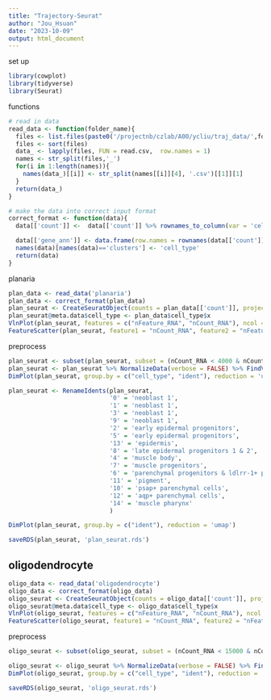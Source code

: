 ```yaml
---
title: "Trajectory-Seurat"
author: "Jou_Hsuan"
date: "2023-10-09"
output: html_document
---
```


set up
```r
library(cowplot)
library(tidyverse)
library(Seurat)
```

functions
```r
# read in data
read_data <- function(folder_name){
  files <- list.files(paste0('/projectnb/czlab/A00/ycliu/traj_data/',folder_name), full.names = TRUE)
  files <- sort(files)
  data_ <- lapply(files, FUN = read.csv,  row.names = 1)
  names <- str_split(files,'_')
  for(i in 1:length(names)){
    names(data_)[[i]] <- str_split(names[[i]][4], '.csv')[[1]][1]
  }
  return(data_)
}

# make the data into correct input format
correct_format <- function(data){
  data[['count']] <-  data[['count']] %>% rownames_to_column(var = 'cells') %>% pivot_longer(cols = -c('cells') ,names_to = 'Genes', values_to = 'counts') %>% pivot_wider(names_from = 'cells', values_from = 'counts') %>% column_to_rownames(var = 'Genes') %>% as.matrix()

  data[['gene_ann']] <- data.frame(row.names = rownames(data[['count']]), id=rownames(data[['count']]))
  names(data)[names(data)=='clusters'] <- 'cell_type'
  return(data)
}
```


planaria
```r
plan_data <- read_data('planaria')
plan_data <- correct_format(plan_data)
plan_seurat <- CreateSeuratObject(counts = plan_data[['count']], project = "plan")
plan_seurat@meta.data$cell_type <- plan_data$cell_type$x
VlnPlot(plan_seurat, features = c("nFeature_RNA", "nCount_RNA"), ncol = 2)
FeatureScatter(plan_seurat, feature1 = "nCount_RNA", feature2 = "nFeature_RNA")
```

preprocess
```r
plan_seurat <- subset(plan_seurat, subset = (nCount_RNA < 4000 & nCount_RNA > 3 )) 
plan_seurat <- plan_seurat %>% NormalizeData(verbose = FALSE) %>% FindVariableFeatures(verbose = FALSE) %>% ScaleData() %>% RunPCA() %>% FindNeighbors()  %>% FindClusters() %>% RunUMAP(dims = 1:20)
DimPlot(plan_seurat, group.by = c("cell_type", "ident"), reduction = 'umap')
```

```r
plan_seurat <- RenameIdents(plan_seurat, 
                            '0' = 'neoblast 1',
                            '1' = 'neoblast 1',
                            '3' = 'neoblast 1',
                            '9' = 'neoblast 1',
                            '2' = 'early epidermal progenitors',
                            '5' = 'early epidermal progenitors',
                            '13' = 'epidermis',
                            '8' = 'late epidermal progenitors 1 & 2',
                            '4' = 'muscle body',
                            '7' = 'muscle progenitors',
                            '6' = 'parenchymal progenitors & ldlrr-1+ parenchymal cells',
                            '11' = 'pigment',
                            '10' = 'psap+ parenchymal cells',
                            '12' = 'aqp+ parenchymal cells',
                            '14' = 'muscle pharynx'
                            )

DimPlot(plan_seurat, group.by = c("ident"), reduction = 'umap')
```

```r
saveRDS(plan_seurat, 'plan_seurat.rds')
```

## oligodendrocyte
```r
oligo_data <- read_data('oligodendrocyte') 
oligo_data <- correct_format(oligo_data)
oligo_seurat <- CreateSeuratObject(counts = oligo_data[['count']], project = "oligo")
oligo_seurat@meta.data$cell_type <- oligo_data$cell_type$x
VlnPlot(oligo_seurat, features = c("nFeature_RNA", "nCount_RNA"), ncol = 2)
FeatureScatter(oligo_seurat, feature1 = "nCount_RNA", feature2 = "nFeature_RNA")
```
preprocess
```r
oligo_seurat <- subset(oligo_seurat, subset = (nCount_RNA < 15000 & nCount_RNA > 3  & nFeature_RNA > 200)) 

oligo_seurat <- oligo_seurat %>% NormalizeData(verbose = FALSE) %>% FindVariableFeatures(verbose = FALSE) %>% ScaleData() %>% RunPCA() %>% FindNeighbors()  %>% FindClusters() %>% RunUMAP(dims = 1:20)
DimPlot(oligo_seurat, group.by = c("cell_type", "ident"), reduction = 'umap')
```

```r
saveRDS(oligo_seurat, 'oligo_seurat.rds')
```
